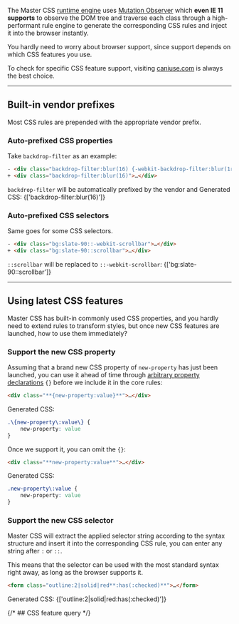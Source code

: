 
The Master CSS [runtime engine](/docs/rendering-modes/runtime-rendering) uses [Mutation Observer](https://developer.mozilla.org/zh-TW/docs/Web/API/MutationObserver) which **even <IESvg width="18" height="18" className="inline-block v:middle" alt="IE 11 Supports" /> IE 11 supports** to observe the DOM tree and traverse each class through a high-performant rule engine to generate the corresponding CSS rules and inject it into the browser instantly.

You hardly need to worry about browser support, since support depends on which CSS features you use.

To check for specific CSS feature support, visiting [caniuse.com](https://caniuse.com/) is always the best choice.


---

## Built-in vendor prefixes
Most CSS rules are prepended with the appropriate vendor prefix.

### Auto-prefixed CSS properties
Take `backdrop-filter` as an example:
```html
- <div class="backdrop-filter:blur(16) {-webkit-backdrop-filter:blur(1rem)}">…</div>
+ <div class="backdrop-filter:blur(16)">…</div>
```
`backdrop-filter` will be automatically prefixed by the vendor and Generated CSS:
<Class2CSS>
{['backdrop-filter:blur(16)']}
</Class2CSS>

### Auto-prefixed CSS selectors
Same goes for some CSS selectors.
```html
- <div class="bg:slate-90::-webkit-scrollbar">…</div>
+ <div class="bg:slate-90::scrollbar">…</div>
```
`::scrollbar` will be replaced to `::-webkit-scrollbar`:
<Class2CSS>
{['bg:slate-90::scrollbar']}
</Class2CSS>

---

## Using latest CSS features
Master CSS has built-in commonly used CSS properties, and you hardly need to extend rules to transform styles, but once new CSS features are launched, how to use them immediately?

### Support the new CSS property
Assuming that a brand new CSS property of `new-property` has just been launched, you can use it ahead of time through [arbitrary property declarations](/docs/style-declarations#arbitrary-properties) `{}` before we include it in the core rules:
```html
<div class="**{new-property:value}**">…</div>
```
Generated CSS:
```css
.\{new-property\:value\} {
    new-property: value
}
```
Once we support it, you can omit the `{}`:
```html
<div class="**new-property:value**">…</div>
```
Generated CSS:
```css
.new-property\:value {
    new-property: value
}
```

### Support the new CSS selector
Master CSS will extract the applied selector string according to the syntax structure and insert it into the corresponding CSS rule, you can enter any string after `:` or `::`.

This means that the selector can be used with the most standard syntax right away, as long as the browser supports it.
```html
<form class="outline:2|solid|red**:has(:checked)**">…</form>
```
Generated CSS:
<Class2CSS>
{['outline:2|solid|red:has(:checked)']}
</Class2CSS>

{/* ## CSS feature query */}